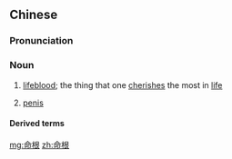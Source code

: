 ==Chinese==
{{zh-forms}}

===Pronunciation===
{{zh-pron
|m=mìnggēn,er=y
|c=meng6 gan1
|cat=n
}}

===Noun===
{{zh-noun}}

# [[lifeblood]]; the thing that one [[cherish]]es the most in [[life]]
# {{lb|zh|euphemism}} [[penis]]

====Derived terms====
{{zh-der|命根子}}

[[mg:命根]]
[[zh:命根]]